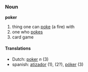 ===Noun===
'''poker'''

# thing one can [[poke]] (a fire) with
# one who [[pokes]]
# card game

====Translations====
*Dutch: [[poker]] ''n'' (3)
*spanish: [[atizador]] (1), (2?), [[póker]] (3)